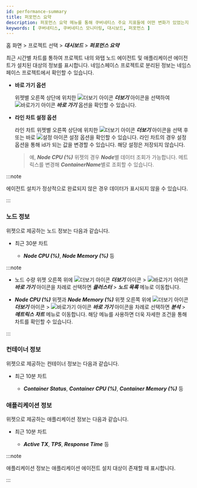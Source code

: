 ```yaml
---
id: performance-summary
title: 퍼포먼스 요약
description: 퍼포먼스 요약 메뉴를 통해 쿠버네티스 주요 지표들에 어떤 변화가 있었는지 확인할 수 있습니다.
keywords: [ 쿠버네티스, 쿠버네티스 모니터링, 대시보드, 퍼포먼스 ]
---
```


홈 화면 > 프로젝트 선택 > ***대시보드*** > ***퍼포먼스 요약***

최근 시간별 차트를 통하여 프로젝트 내의 와탭 노드 에이전트 및 애플리케이션 에이전트가 설치된 대상의 정보를 표시합니다. 네임스페이스 프로젝트로 분리된 정보는 네임스페이스 프로젝트에서 확인할 수 있습니다. 

<ImgLang img='k8s-performance-summary.png' desc='퍼포먼스 요약' />

* **바로 가기 옵션**

  위젯별 오른쪽 상단에 위치한 ![더보기 아이콘](/img/ico-more.svg) ***더보기*** 아이콘을 선택하여 ![바로가기 아이콘](/img/ico-shortcut.svg) ***바로 가기*** 옵션을 확인할 수 있습니다.

* **라인 차트 설정 옵션**

  라인 차트 위젯별 오른쪽 상단에 위치한 ![더보기 아이콘](/img/ico-more.svg) ***더보기*** 아이콘을 선택 후 또는 바로 ![설정 아이콘](/img/ic-setting.svg) 설정 옵션을 확인할 수 있습니다. 라인 차트의 경우 설정 옵션을 통해 id가 되는 값을 변경할 수 있습니다. 해당 설정은 저장되지 않습니다.  

  > 예, ***Node CPU (%)*** 위젯의 경우 ***Node***별 데이터 조회가 가능합니다. 메트릭스를 변경해 ***ContainerName***별로 조회할 수 있습니다.

:::note 

에이전트 설치가 정상적으로 완료되지 않은 경우 데이터가 표시되지 않을 수 있습니다. 

:::

### 노드 정보

위젯으로 제공하는 노드 정보는 다음과 같습니다.

* 최근 30분 차트

  * ***Node CPU (%)***, ***Node Memory (%)*** 등

:::note 

* 노드 수량 위젯 오른쪽 위에 ![더보기 아이콘](/img/ico-more.svg) ***더보기*** 아이콘 > ![바로가기 아이콘](/img/ico-shortcut.svg) ***바로 가기*** 아이콘을 차례로 선택하면 ***클러스터*** > ***노드 목록*** 메뉴로 이동합니다. 

* ***Node CPU (%)*** 위젯과 ***Node Memory (%)*** 위젯 오른쪽 위에 ![더보기 아이콘](/img/ico-more.svg) ***더보기*** 아이콘 > ![바로가기 아이콘](/img/ico-shortcut.svg) ***바로 가기*** 아이콘을 차례로 선택하면 ***분석*** > ***메트릭스 차트*** 메뉴로 이동합니다. 해당 메뉴를 사용하면 더욱 자세한 조건을 통해 차트를 확인할 수 있습니다.

:::

### 컨테이너 정보

위젯으로 제공하는 컨테이너 정보는 다음과 같습니다.

* 최근 10분 차트

  * ***Container Status***, ***Container CPU (%)***, ***Container Memory (%)*** 등

### 애플리케이션 정보

위젯으로 제공하는 애플리케이션 정보는 다음과 같습니다.

* 최근 10분 차트

  * ***Active TX***, ***TPS***, ***Response Time*** 등

:::note

애플리케이션 정보는 애플리케이션 에이전트 설치 대상이 존재할 때 표시합니다.

:::